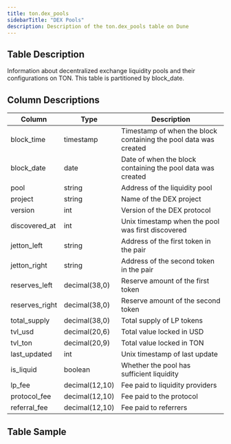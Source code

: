 ```yaml
---
title: ton.dex_pools
sidebarTitle: "DEX Pools"
description: Description of the ton.dex_pools table on Dune
---
```


## Table Description
Information about decentralized exchange liquidity pools and their configurations on TON. This table is partitioned by block_date.

## Column Descriptions
| Column | Type | Description |
|--------|------|-------------|
| block_time | timestamp | Timestamp of when the block containing the pool data was created |
| block_date | date | Date of when the block containing the pool data was created |
| pool | string | Address of the liquidity pool |
| project | string | Name of the DEX project |
| version | int | Version of the DEX protocol |
| discovered_at | int | Unix timestamp when the pool was first discovered |
| jetton_left | string | Address of the first token in the pair |
| jetton_right | string | Address of the second token in the pair |
| reserves_left | decimal(38,0) | Reserve amount of the first token |
| reserves_right | decimal(38,0) | Reserve amount of the second token |
| total_supply | decimal(38,0) | Total supply of LP tokens |
| tvl_usd | decimal(20,6) | Total value locked in USD |
| tvl_ton | decimal(20,9) | Total value locked in TON |
| last_updated | int | Unix timestamp of last update |
| is_liquid | boolean | Whether the pool has sufficient liquidity |
| lp_fee | decimal(12,10) | Fee paid to liquidity providers |
| protocol_fee | decimal(12,10) | Fee paid to the protocol |
| referral_fee | decimal(12,10) | Fee paid to referrers |

## Table Sample
<TableSample tableSchema="ton" tableName="dex_pools" /> 